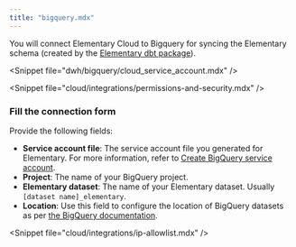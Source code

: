 ```yaml
---
title: "bigquery.mdx"
---
```


You will connect Elementary Cloud to Bigquery for syncing the Elementary schema (created by the [Elementary dbt package](/cloud/onboarding/quickstart-dbt-package)).

&lt;Snippet file="dwh/bigquery/cloud_service_account.mdx" /&gt;

&lt;Snippet file="cloud/integrations/permissions-and-security.mdx" /&gt;

### Fill the connection form

Provide the following fields:

- **Service account file**: The service account file you generated for Elementary. For more information, refer to [Create BigQuery service account](./bigquery#create-bigquery-service-account).
- **Project**: The name of your BigQuery project.
- **Elementary dataset**: The name of your Elementary dataset. Usually `[dataset name]_elementary`.
- **Location**: Use this field to configure the location of BigQuery datasets as per [the BigQuery documentation](https://cloud.google.com/bigquery/docs/locations).

&lt;Snippet file="cloud/integrations/ip-allowlist.mdx" /&gt;
